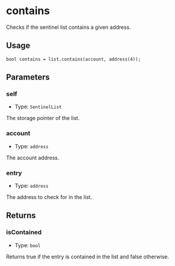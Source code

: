# contains

Checks if the sentinel list contains a given address.

## Usage

```solidity copy
bool contains = list.contains(account, address(4));
```

## Parameters

### self

- Type: `SentinelList`

The storage pointer of the list.

### account

- Type: `address`

The account address.

### entry

- Type: `address`

The address to check for in the list.

## Returns

### isContained

- Type: `bool`

Returns true if the entry is contained in the list and false otherwise.
